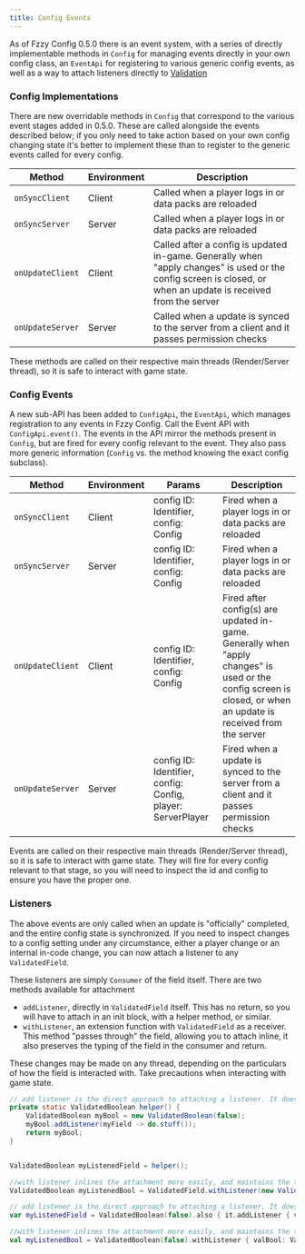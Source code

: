 ```yaml
---
title: Config Events
---
```


As of Fzzy Config 0.5.0 there is an event system, with a series of directly implementable methods in `Config` for managing events directly in your own config class, an `EventApi` for registering to various generic config events, as well as a way to attach listeners directly to [Validation](https://github.com/fzzyhmstrs/fconfig/wiki/Validation)

### Config Implementations
There are new overridable methods in `Config` that correspond to the various event stages added in 0.5.0. These are called alongside the events described below; if you only need to take action based on your own config changing state it's better to implement these than to register to the generic events called for every config.

| Method           | Environment | Description                                                                                                                                                    |
|------------------|-------------|----------------------------------------------------------------------------------------------------------------------------------------------------------------|
| `onSyncClient`   | Client      | Called when a player logs in or data packs are reloaded                                                                                                        |
| `onSyncServer`   | Server      | Called when a player logs in or data packs are reloaded                                                                                                        |
| `onUpdateClient` | Client      | Called after a config is updated in-game. Generally when "apply changes" is used or the config screen is closed, or when an update is received from the server |
| `onUpdateServer` | Server      | Called when a update is synced to the server from a client and it passes permission checks                                                                     |

These methods are called on their respective main threads (Render/Server thread), so it is safe to interact with game state.

### Config Events
A new sub-API has been added to `ConfigApi`, the `EventApi`, which manages registration to any events in Fzzy Config. Call the Event API with `ConfigApi.event()`. The events in the API mirror the methods present in `Config`, but are fired for every config relevant to the event. They also pass more generic information (`Config` vs. the method knowing the exact config subclass).

| Method           | Environment | Params                                                      | Description                                                                                                                                                     |
|------------------|-------------|-------------------------------------------------------------|-----------------------------------------------------------------------------------------------------------------------------------------------------------------|
| `onSyncClient`   | Client      | config ID: Identifier, config: Config                       | Fired when a player logs in or data packs are reloaded                                                                                                          |
| `onSyncServer`   | Server      | config ID: Identifier, config: Config                       | Fired when a player logs in or data packs are reloaded                                                                                                          |
| `onUpdateClient` | Client      | config ID: Identifier, config: Config                       | Fired after config(s) are updated in-game. Generally when "apply changes" is used or the config screen is closed, or when an update is received from the server |
| `onUpdateServer` | Server      | config ID: Identifier, config: Config, player: ServerPlayer | Fired when a update is synced to the server from a client and it passes permission checks                                                                       |

Events are called on their respective main threads (Render/Server thread), so it is safe to interact with game state. They will fire for every config relevant to that stage, so you will need to inspect the id and config to ensure you have the proper one.

### Listeners
The above events are only called when an update is "officially" completed, and the entire config state is synchronized. If you need to inspect changes to a config setting under any circumstance, either a player change or an internal in-code change, you can now attach a listener to any `ValidatedField`.

These listeners are simply `Consumer` of the field itself. There are two methods available for attachment
* `addListener`, directly in `ValidatedField` itself. This has no return, so you will have to attach in an init block, with a helper method, or similar.
* `withListener`, an extension function with `ValidatedField` as a receiver. This method "passes through" the field, allowing you to attach inline, it also preserves the typing of the field in the consumer and return.

<Callout variant="warning">
These changes may be made on any thread, depending on the particulars of how the field is interacted with. Take precautions when interacting with game state.
</Callout>

<CodeTabs>

```java !!tabs Java
// add listener is the direct approach to attaching a listener. It doesn't have a return nor does it preserve typing, so use of `withListener` is recommended
private static ValidatedBoolean helper() {
    ValidatedBoolean myBool = new ValidatedBoolean(false);
    myBool.addListener(myField -> do.stuff());
    return myBool;
}


ValidatedBoolean myListenedField = helper();

//with listener inlines the attachment more easily, and maintains the typing inside the consumer.
ValidatedBoolean myListenedBool = ValidatedField.withListener(new ValidatedBoolean(false), valBool -> do.stuff());
```

```kotlin !!tabs Kotlin
// add listener is the direct approach to attaching a listener. It doesn't have a return nor does it preserve typing, so use of `withListener` is recommended
var myListenedField = ValidatedBoolean(false).also { it.addListener { valField: ValidatedField<Boolean> -> do.stuff() } }

//with listener inlines the attachment more easily, and maintains the typing inside the consumer.
val myListenedBool = ValidatedBoolean(false).withListener { valBool: ValidatedBoolean -> do.stuff() }
```

</CodeTabs>
